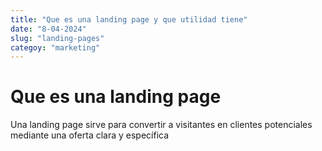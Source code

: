 ```yaml
---
title: "Que es una landing page y que utilidad tiene"
date: "8-04-2024"
slug: "landing-pages"
categoy: "marketing"
---
```


# Que es una landing page
Una landing page sirve para convertir a visitantes en clientes potenciales mediante una oferta clara y específica